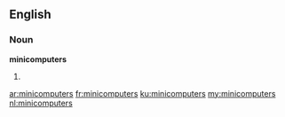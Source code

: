 ==English==

===Noun===
'''minicomputers'''

# {{plural of|minicomputer}}

[[ar:minicomputers]]
[[fr:minicomputers]]
[[ku:minicomputers]]
[[my:minicomputers]]
[[nl:minicomputers]]